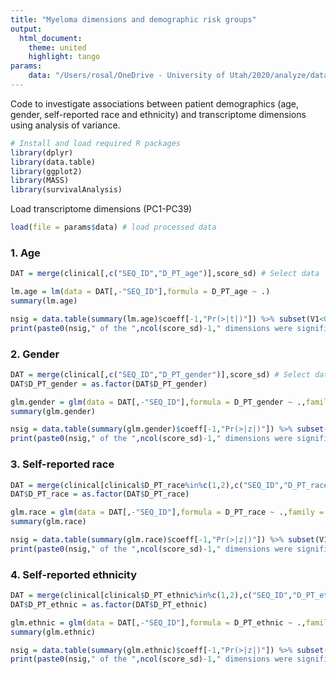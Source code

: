 ---
title: "Myeloma dimensions and demographic risk groups"
output:
  html_document:
    theme: united
    highlight: tango
params:
    data: "/Users/rosal/OneDrive - University of Utah/2020/analyze/data/transcriptome-dimensions/analysis/20200802_pipe_out.rdata"
---

Code to investigate associations between patient demographics (age, gender, self-reported race and ethnicity) and transcriptome dimensions using analysis of variance.


```{r load_packages, message=F, include=F}
# Install and load required R packages
library(dplyr)
library(data.table)
library(ggplot2)
library(MASS)
library(survivalAnalysis)
```

Load transcriptome dimensions (PC1-PC39)
```{r}
load(file = params$data) # load processed data
```

### 1. Age
```{r}
DAT = merge(clinical[,c("SEQ_ID","D_PT_age")],score_sd) # Select data

lm.age = lm(data = DAT[,-"SEQ_ID"],formula = D_PT_age ~ .)
summary(lm.age)

nsig = data.table(summary(lm.age)$coeff[-1,"Pr(>|t|)"]) %>% subset(V1<0.05) %>% nrow() # Count sig dimensions
print(paste0(nsig," of the ",ncol(score_sd)-1," dimensions were significat at p < 0.05 in the combined model"))
```

### 2. Gender
```{r}
DAT = merge(clinical[,c("SEQ_ID","D_PT_gender")],score_sd) # Select data
DAT$D_PT_gender = as.factor(DAT$D_PT_gender)

glm.gender = glm(data = DAT[,-"SEQ_ID"],formula = D_PT_gender ~ .,family = "binomial")
summary(glm.gender)

nsig = data.table(summary(glm.gender)$coeff[-1,"Pr(>|z|)"]) %>% subset(V1<0.05) %>% nrow() # Count sig dimensions
print(paste0(nsig," of the ",ncol(score_sd)-1," dimensions were significat at p < 0.05 in the combined model"))
```

### 3. Self-reported race
```{r}
DAT = merge(clinical[clinical$D_PT_race%in%c(1,2),c("SEQ_ID","D_PT_race")],score_sd) # Select data
DAT$D_PT_race = as.factor(DAT$D_PT_race)

glm.race = glm(data = DAT[,-"SEQ_ID"],formula = D_PT_race ~ .,family = "binomial")
summary(glm.race)

nsig = data.table(summary(glm.race)$coeff[-1,"Pr(>|z|)"]) %>% subset(V1<0.05) %>% nrow() # Count sig dimensions
print(paste0(nsig," of the ",ncol(score_sd)-1," dimensions were significat at p < 0.05 in the combined model"))
```

### 4. Self-reported ethnicity
```{r}
DAT = merge(clinical[clinical$D_PT_ethnic%in%c(1,2),c("SEQ_ID","D_PT_ethnic")],score_sd) # Select data
DAT$D_PT_ethnic = as.factor(DAT$D_PT_ethnic)

glm.ethnic = glm(data = DAT[,-"SEQ_ID"],formula = D_PT_ethnic ~ .,family = "binomial")
summary(glm.ethnic)

nsig = data.table(summary(glm.ethnic)$coeff[-1,"Pr(>|z|)"]) %>% subset(V1<0.05) %>% nrow() # Count sig dimensions
print(paste0(nsig," of the ",ncol(score_sd)-1," dimensions were significat at p < 0.05 in the combined model"))
```
